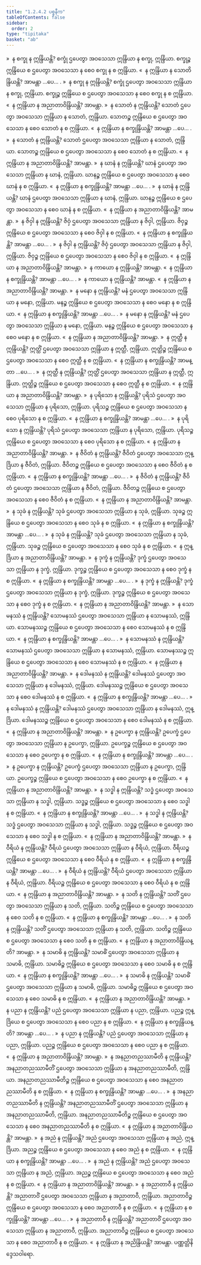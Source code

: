 ```yaml
---
title: "1.2.4.2 ပစ္စနီက"
tableOfContents: false
sidebar:
  order: 2
type: "tipitaka"
basket: "ab"
---
```



<DynamicBreadcrumb />

<Division number="164">

<Paragraph number="1226">
»  န စက္ခု န ဣန္ဒြိယန္တိ?
</Paragraph>

<Paragraph number="1227">
စက္ခုံ ဌပေတွာ အဝသေသာ ဣန္ဒြိယာ န စက္ခု, ဣန္ဒြိယာ. စက္ခုဉ္စ ဣန္ဒြိယေ စ ဌပေတွာ အဝသေသာ န စေဝ စက္ခု န စ ဣန္ဒြိယာ.
</Paragraph>

<Paragraph number="1228">
«  န ဣန္ဒြိယာ န သောတိန္ဒြိယန္တိ? အာမန္တာ …ပေ… .
</Paragraph>

<Paragraph number="1229">
»  န စက္ခု န ဣန္ဒြိယန္တိ?
</Paragraph>

<Paragraph number="1230">
စက္ခုံ ဌပေတွာ အဝသေသာ ဣန္ဒြိယာ န စက္ခု, ဣန္ဒြိယာ. စက္ခုဉ္စ ဣန္ဒြိယေ စ ဌပေတွာ အဝသေသာ န စေဝ စက္ခု န စ ဣန္ဒြိယာ.
</Paragraph>

<Paragraph number="1231">
«  န ဣန္ဒြိယာ န အညာတာဝိန္ဒြိယန္တိ? အာမန္တာ.
</Paragraph>

</Division>
<Division number="165">

<Paragraph number="1232">
»  န သောတံ န ဣန္ဒြိယန္တိ?
</Paragraph>

<Paragraph number="1233">
သောတံ ဌပေတွာ အဝသေသာ ဣန္ဒြိယာ န သောတံ, ဣန္ဒြိယာ. သောတဉ္စ ဣန္ဒြိယေ စ ဌပေတွာ အဝသေသာ န စေဝ သောတံ န စ ဣန္ဒြိယာ.
</Paragraph>

<Paragraph number="1234">
«  န ဣန္ဒြိယာ န စက္ခုန္ဒြိယန္တိ? အာမန္တာ …ပေ… .
</Paragraph>

<Paragraph number="1235">
»  န သောတံ န ဣန္ဒြိယန္တိ?
</Paragraph>

<Paragraph number="1236">
သောတံ ဌပေတွာ အဝသေသာ ဣန္ဒြိယာ န သောတံ, ဣန္ဒြိယာ. သောတဉ္စ ဣန္ဒြိယေ စ ဌပေတွာ အဝသေသာ န စေဝ သောတံ န စ ဣန္ဒြိယာ.
</Paragraph>

<Paragraph number="1237">
«  န ဣန္ဒြိယာ န အညာတာဝိန္ဒြိယန္တိ? အာမန္တာ.
</Paragraph>

</Division>
<Division number="166">

<Paragraph number="1238">
»  န ဃာနံ န ဣန္ဒြိယန္တိ?
</Paragraph>

<Paragraph number="1239">
ဃာနံ ဌပေတွာ အဝသေသာ ဣန္ဒြိယာ န ဃာနံ, ဣန္ဒြိယာ. ဃာနဉ္စ ဣန္ဒြိယေ စ ဌပေတွာ အဝသေသာ န စေဝ ဃာနံ န စ ဣန္ဒြိယာ.
</Paragraph>

<Paragraph number="1240">
«  န ဣန္ဒြိယာ န စက္ခုန္ဒြိယန္တိ? အာမန္တာ …ပေ… .
</Paragraph>

<Paragraph number="1241">
»  န ဃာနံ န ဣန္ဒြိယန္တိ?
</Paragraph>

<Paragraph number="1242">
ဃာနံ ဌပေတွာ အဝသေသာ ဣန္ဒြိယာ န ဃာနံ, ဣန္ဒြိယာ. ဃာနဉ္စ ဣန္ဒြိယေ စ ဌပေတွာ အဝသေသာ န စေဝ ဃာနံ န စ ဣန္ဒြိယာ.
</Paragraph>

<Paragraph number="1243">
«  န ဣန္ဒြိယာ န အညာတာဝိန္ဒြိယန္တိ? အာမန္တာ.
</Paragraph>

</Division>
<Division number="167">

<Paragraph number="1244">
»  န ဇိဝှါ န ဣန္ဒြိယန္တိ?
</Paragraph>

<Paragraph number="1245">
ဇိဝှံ ဌပေတွာ အဝသေသာ ဣန္ဒြိယာ န ဇိဝှါ, ဣန္ဒြိယာ. ဇိဝှဉ္စ ဣန္ဒြိယေ စ ဌပေတွာ အဝသေသာ န စေဝ ဇိဝှါ န စ ဣန္ဒြိယာ.
</Paragraph>

<Paragraph number="1246">
«  န ဣန္ဒြိယာ န စက္ခုန္ဒြိယန္တိ? အာမန္တာ …ပေ… .
</Paragraph>

<Paragraph number="1247">
»  န ဇိဝှါ န ဣန္ဒြိယန္တိ?
</Paragraph>

<Paragraph number="1248">
ဇိဝှံ ဌပေတွာ အဝသေသာ ဣန္ဒြိယာ န ဇိဝှါ, ဣန္ဒြိယာ. ဇိဝှဉ္စ ဣန္ဒြိယေ စ ဌပေတွာ အဝသေသာ န စေဝ ဇိဝှါ န စ ဣန္ဒြိယာ.
</Paragraph>

<Paragraph number="1249">
«  န ဣန္ဒြိယာ န အညာတာဝိန္ဒြိယန္တိ? အာမန္တာ.
</Paragraph>

</Division>
<Division number="168">

<Paragraph number="1250">
»  န ကာယော န ဣန္ဒြိယန္တိ? အာမန္တာ.
</Paragraph>

<Paragraph number="1251">
«  န ဣန္ဒြိယာ န စက္ခုန္ဒြိယန္တိ? အာမန္တာ …ပေ… .
</Paragraph>

<Paragraph number="1252">
»  န ကာယော န ဣန္ဒြိယန္တိ? အာမန္တာ.
</Paragraph>

<Paragraph number="1253">
«  န ဣန္ဒြိယာ န အညာတာဝိန္ဒြိယန္တိ? အာမန္တာ.
</Paragraph>

</Division>
<Division number="169">

<Paragraph number="1254">
»  န မနော န ဣန္ဒြိယန္တိ?
</Paragraph>

<Paragraph number="1255">
မနံ ဌပေတွာ အဝသေသာ ဣန္ဒြိယာ န မနော, ဣန္ဒြိယာ. မနဉ္စ ဣန္ဒြိယေ စ ဌပေတွာ အဝသေသာ န စေဝ မနော န စ ဣန္ဒြိယာ.
</Paragraph>

<Paragraph number="1256">
«  န ဣန္ဒြိယာ န စက္ခုန္ဒြိယန္တိ? အာမန္တာ …ပေ… .
</Paragraph>

<Paragraph number="1257">
»  န မနော န ဣန္ဒြိယန္တိ? မနံ ဌပေတွာ အဝသေသာ ဣန္ဒြိယာ န မနော, ဣန္ဒြိယာ. မနဉ္စ ဣန္ဒြိယေ စ ဌပေတွာ အဝသေသာ န စေဝ မနော န စ ဣန္ဒြိယာ.
</Paragraph>

<Paragraph number="1258">
«  န ဣန္ဒြိယာ န အညာတာဝိန္ဒြိယန္တိ? အာမန္တာ.
</Paragraph>

</Division>
<Division number="170">

<Paragraph number="1259">
»  န ဣတ္ထီ န ဣန္ဒြိယန္တိ?
</Paragraph>

<Paragraph number="1260">
ဣတ္ထိံ ဌပေတွာ အဝသေသာ ဣန္ဒြိယာ န ဣတ္ထီ, ဣန္ဒြိယာ. ဣတ္ထိဉ္စ ဣန္ဒြိယေ စ ဌပေတွာ အဝသေသာ န စေဝ ဣတ္ထီ န စ ဣန္ဒြိယာ.
</Paragraph>

<Paragraph number="1261">
«  န ဣန္ဒြိယာ န စက္ခုန္ဒြိယန္တိ? အာမန္တာ …ပေ… .
</Paragraph>

<Paragraph number="1262">
»  န ဣတ္ထီ န ဣန္ဒြိယန္တိ?
</Paragraph>

<Paragraph number="1263">
ဣတ္ထိံ ဌပေတွာ အဝသေသာ ဣန္ဒြိယာ န ဣတ္ထီ, ဣန္ဒြိယာ. ဣတ္ထိဉ္စ ဣန္ဒြိယေ စ ဌပေတွာ အဝသေသာ န စေဝ ဣတ္ထီ န စ ဣန္ဒြိယာ.
</Paragraph>

<Paragraph number="1264">
«  န ဣန္ဒြိယာ န အညာတာဝိန္ဒြိယန္တိ? အာမန္တာ.
</Paragraph>

</Division>
<Division number="171">

<Paragraph number="1265">
»  န ပုရိသော န ဣန္ဒြိယန္တိ?
</Paragraph>

<Paragraph number="1266">
ပုရိသံ ဌပေတွာ အဝသေသာ ဣန္ဒြိယာ န ပုရိသော, ဣန္ဒြိယာ. ပုရိသဉ္စ ဣန္ဒြိယေ စ ဌပေတွာ အဝသေသာ န စေဝ ပုရိသော န စ ဣန္ဒြိယာ.
</Paragraph>

<Paragraph number="1267">
«  န ဣန္ဒြိယာ န စက္ခုန္ဒြိယန္တိ? အာမန္တာ …ပေ… .
</Paragraph>

<Paragraph number="1268">
»  န ပုရိသော န ဣန္ဒြိယန္တိ?
</Paragraph>

<Paragraph number="1269">
ပုရိသံ ဌပေတွာ အဝသေသာ ဣန္ဒြိယာ န ပုရိသော, ဣန္ဒြိယာ. ပုရိသဉ္စ ဣန္ဒြိယေ စ ဌပေတွာ အဝသေသာ န စေဝ ပုရိသော န စ ဣန္ဒြိယာ.
</Paragraph>

<Paragraph number="1270">
«  န ဣန္ဒြိယာ န အညာတာဝိန္ဒြိယန္တိ? အာမန္တာ.
</Paragraph>

</Division>
<Division number="172">

<Paragraph number="1271">
»  န ဇီဝိတံ န ဣန္ဒြိယန္တိ?
</Paragraph>

<Paragraph number="1272">
ဇီဝိတံ ဌပေတွာ အဝသေသာ ဣန္ဒြိယာ န ဇီဝိတံ, ဣန္ဒြိယာ. ဇီဝိတဉ္စ ဣန္ဒြိယေ စ ဌပေတွာ အဝသေသာ န စေဝ ဇီဝိတံ န စ ဣန္ဒြိယာ.
</Paragraph>

<Paragraph number="1273">
«  န ဣန္ဒြိယာ န စက္ခုန္ဒြိယန္တိ? အာမန္တာ …ပေ… .
</Paragraph>

<Paragraph number="1274">
»  န ဇီဝိတံ န ဣန္ဒြိယန္တိ?
</Paragraph>

<Paragraph number="1275">
ဇီဝိတံ ဌပေတွာ အဝသေသာ ဣန္ဒြိယာ န ဇီဝိတံ, ဣန္ဒြိယာ. ဇီဝိတဉ္စ ဣန္ဒြိယေ စ ဌပေတွာ အဝသေသာ န စေဝ ဇီဝိတံ န စ ဣန္ဒြိယာ.
</Paragraph>

<Paragraph number="1276">
«  န ဣန္ဒြိယာ န အညာတာဝိန္ဒြိယန္တိ? အာမန္တာ.
</Paragraph>

</Division>
<Division number="173">

<Paragraph number="1277">
»  န သုခံ န ဣန္ဒြိယန္တိ?
</Paragraph>

<Paragraph number="1278">
သုခံ ဌပေတွာ အဝသေသာ ဣန္ဒြိယာ န သုခံ, ဣန္ဒြိယာ. သုခဉ္စ ဣန္ဒြိယေ စ ဌပေတွာ အဝသေသာ န စေဝ သုခံ န စ ဣန္ဒြိယာ.
</Paragraph>

<Paragraph number="1279">
«  န ဣန္ဒြိယာ န စက္ခုန္ဒြိယန္တိ? အာမန္တာ …ပေ… .
</Paragraph>

<Paragraph number="1280">
»  န သုခံ န ဣန္ဒြိယန္တိ?
</Paragraph>

<Paragraph number="1281">
သုခံ ဌပေတွာ အဝသေသာ ဣန္ဒြိယာ န သုခံ, ဣန္ဒြိယာ. သုခဉ္စ ဣန္ဒြိယေ စ ဌပေတွာ အဝသေသာ န စေဝ သုခံ န စ ဣန္ဒြိယာ.
</Paragraph>

<Paragraph number="1282">
«  န ဣန္ဒြိယာ န အညာတာဝိန္ဒြိယန္တိ? အာမန္တာ.
</Paragraph>

</Division>
<Division number="174">

<Paragraph number="1283">
»  န ဒုက္ခံ န ဣန္ဒြိယန္တိ?
</Paragraph>

<Paragraph number="1284">
ဒုက္ခံ ဌပေတွာ အဝသေသာ ဣန္ဒြိယာ န ဒုက္ခံ, ဣန္ဒြိယာ. ဒုက္ခဉ္စ ဣန္ဒြိယေ စ ဌပေတွာ အဝသေသာ န စေဝ ဒုက္ခံ န စ ဣန္ဒြိယာ.
</Paragraph>

<Paragraph number="1285">
«  န ဣန္ဒြိယာ န စက္ခုန္ဒြိယန္တိ? အာမန္တာ …ပေ… .
</Paragraph>

<Paragraph number="1286">
»  န ဒုက္ခံ န ဣန္ဒြိယန္တိ?
</Paragraph>

<Paragraph number="1287">
ဒုက္ခံ ဌပေတွာ အဝသေသာ ဣန္ဒြိယာ န ဒုက္ခံ, ဣန္ဒြိယာ. ဒုက္ခဉ္စ ဣန္ဒြိယေ စ ဌပေတွာ အဝသေသာ န စေဝ ဒုက္ခံ န စ ဣန္ဒြိယာ.
</Paragraph>

<Paragraph number="1288">
«  န ဣန္ဒြိယာ န အညာတာဝိန္ဒြိယန္တိ? အာမန္တာ.
</Paragraph>

</Division>
<Division number="175">

<Paragraph number="1289">
»  န သောမနဿံ န ဣန္ဒြိယန္တိ?
</Paragraph>

<Paragraph number="1290">
သောမနဿံ ဌပေတွာ အဝသေသာ ဣန္ဒြိယာ န သောမနဿံ, ဣန္ဒြိယာ. သောမနဿဉ္စ ဣန္ဒြိယေ စ ဌပေတွာ အဝသေသာ န စေဝ သောမနဿံ န စ ဣန္ဒြိယာ.
</Paragraph>

<Paragraph number="1291">
«  န ဣန္ဒြိယာ န စက္ခုန္ဒြိယန္တိ? အာမန္တာ …ပေ… .
</Paragraph>

<Paragraph number="1292">
»  န သောမနဿံ န ဣန္ဒြိယန္တိ?
</Paragraph>

<Paragraph number="1293">
သောမနဿံ ဌပေတွာ အဝသေသာ ဣန္ဒြိယာ န သောမနဿံ, ဣန္ဒြိယာ. သောမနဿဉ္စ ဣန္ဒြိယေ စ ဌပေတွာ အဝသေသာ န စေဝ သောမနဿံ န စ ဣန္ဒြိယာ.
</Paragraph>

<Paragraph number="1294">
«  န ဣန္ဒြိယာ န အညာတာဝိန္ဒြိယန္တိ? အာမန္တာ.
</Paragraph>

</Division>
<Division number="176">

<Paragraph number="1295">
»  န ဒေါမနဿံ န ဣန္ဒြိယန္တိ?
</Paragraph>

<Paragraph number="1296">
ဒေါမနဿံ ဌပေတွာ အဝသေသာ ဣန္ဒြိယာ န ဒေါမနဿံ, ဣန္ဒြိယာ. ဒေါမနဿဉ္စ ဣန္ဒြိယေ စ ဌပေတွာ အဝသေသာ န စေဝ ဒေါမနဿံ န စ ဣန္ဒြိယာ.
</Paragraph>

<Paragraph number="1297">
«  န ဣန္ဒြိယာ န စက္ခုန္ဒြိယန္တိ? အာမန္တာ …ပေ… .
</Paragraph>

<Paragraph number="1298">
»  န ဒေါမနဿံ န ဣန္ဒြိယန္တိ?
</Paragraph>

<Paragraph number="1299">
ဒေါမနဿံ ဌပေတွာ အဝသေသာ ဣန္ဒြိယာ န ဒေါမနဿံ, ဣန္ဒြိယာ. ဒေါမနဿဉ္စ ဣန္ဒြိယေ စ ဌပေတွာ အဝသေသာ န စေဝ ဒေါမနဿံ န စ ဣန္ဒြိယာ.
</Paragraph>

<Paragraph number="1300">
«  န ဣန္ဒြိယာ န အညာတာဝိန္ဒြိယန္တိ? အာမန္တာ.
</Paragraph>

</Division>
<Division number="177">

<Paragraph number="1301">
»  န ဥပေက္ခာ န ဣန္ဒြိယန္တိ?
</Paragraph>

<Paragraph number="1302">
ဥပေက္ခံ ဌပေတွာ အဝသေသာ ဣန္ဒြိယာ န ဥပေက္ခာ, ဣန္ဒြိယာ. ဥပေက္ခဉ္စ ဣန္ဒြိယေ စ ဌပေတွာ အဝသေသာ န စေဝ ဥပေက္ခာ န စ ဣန္ဒြိယာ.
</Paragraph>

<Paragraph number="1303">
«  န ဣန္ဒြိယာ န စက္ခုန္ဒြိယန္တိ? အာမန္တာ …ပေ… .
</Paragraph>

<Paragraph number="1304">
»  န ဥပေက္ခာ န ဣန္ဒြိယန္တိ?
</Paragraph>

<Paragraph number="1305">
ဥပေက္ခံ ဌပေတွာ အဝသေသာ ဣန္ဒြိယာ န ဥပေက္ခာ, ဣန္ဒြိယာ. ဥပေက္ခဉ္စ ဣန္ဒြိယေ စ ဌပေတွာ အဝသေသာ န စေဝ ဥပေက္ခာ န စ ဣန္ဒြိယာ.
</Paragraph>

<Paragraph number="1306">
«  န ဣန္ဒြိယာ န အညာတာဝိန္ဒြိယန္တိ? အာမန္တာ.
</Paragraph>

</Division>
<Division number="178">

<Paragraph number="1307">
»  န သဒ္ဓါ န ဣန္ဒြိယန္တိ?
</Paragraph>

<Paragraph number="1308">
သဒ္ဓံ ဌပေတွာ အဝသေသာ ဣန္ဒြိယာ န သဒ္ဓါ, ဣန္ဒြိယာ. သဒ္ဓဉ္စ ဣန္ဒြိယေ စ ဌပေတွာ အဝသေသာ န စေဝ သဒ္ဓါ န စ ဣန္ဒြိယာ.
</Paragraph>

<Paragraph number="1309">
«  န ဣန္ဒြိယာ န စက္ခုန္ဒြိယန္တိ? အာမန္တာ …ပေ… .
</Paragraph>

<Paragraph number="1310">
»  န သဒ္ဓါ န ဣန္ဒြိယန္တိ?
</Paragraph>

<Paragraph number="1311">
သဒ္ဓံ ဌပေတွာ အဝသေသာ ဣန္ဒြိယာ န သဒ္ဓါ, ဣန္ဒြိယာ. သဒ္ဓဉ္စ ဣန္ဒြိယေ စ ဌပေတွာ အဝသေသာ န စေဝ သဒ္ဓါ န စ ဣန္ဒြိယာ.
</Paragraph>

<Paragraph number="1312">
«  န ဣန္ဒြိယာ န အညာတာဝိန္ဒြိယန္တိ? အာမန္တာ.
</Paragraph>

</Division>
<Division number="179">

<Paragraph number="1313">
»  န ဝီရိယံ န ဣန္ဒြိယန္တိ?
</Paragraph>

<Paragraph number="1314">
ဝီရိယံ ဌပေတွာ အဝသေသာ ဣန္ဒြိယာ န ဝီရိယံ, ဣန္ဒြိယာ. ဝီရိယဉ္စ ဣန္ဒြိယေ စ ဌပေတွာ အဝသေသာ န စေဝ ဝီရိယံ န စ ဣန္ဒြိယာ.
</Paragraph>

<Paragraph number="1315">
«  န ဣန္ဒြိယာ န စက္ခုန္ဒြိယန္တိ? အာမန္တာ …ပေ… .
</Paragraph>

<Paragraph number="1316">
»  န ဝီရိယံ န ဣန္ဒြိယန္တိ?
</Paragraph>

<Paragraph number="1317">
ဝီရိယံ ဌပေတွာ အဝသေသာ ဣန္ဒြိယာ န ဝီရိယံ, ဣန္ဒြိယာ. ဝီရိယဉ္စ ဣန္ဒြိယေ စ ဌပေတွာ အဝသေသာ န စေဝ ဝီရိယံ န စ ဣန္ဒြိယာ.
</Paragraph>

<Paragraph number="1318">
«  န ဣန္ဒြိယာ န အညာတာဝိန္ဒြိယန္တိ? အာမန္တာ.
</Paragraph>

</Division>
<Division number="180">

<Paragraph number="1319">
»  န သတိ န ဣန္ဒြိယန္တိ? သတိံ ဌပေတွာ အဝသေသာ ဣန္ဒြိယာ န သတိ, ဣန္ဒြိယာ. သတိဉ္စ ဣန္ဒြိယေ စ ဌပေတွာ အဝသေသာ န စေဝ သတိ န စ ဣန္ဒြိယာ.
</Paragraph>

<Paragraph number="1320">
«  န ဣန္ဒြိယာ န စက္ခုန္ဒြိယန္တိ? အာမန္တာ …ပေ… .
</Paragraph>

<Paragraph number="1321">
»  န သတိ န ဣန္ဒြိယန္တိ?
</Paragraph>

<Paragraph number="1322">
သတိံ ဌပေတွာ အဝသေသာ ဣန္ဒြိယာ န သတိ, ဣန္ဒြိယာ. သတိဉ္စ ဣန္ဒြိယေ စ ဌပေတွာ အဝသေသာ န စေဝ သတိ န စ ဣန္ဒြိယာ.
</Paragraph>

<Paragraph number="1323">
«  န ဣန္ဒြိယာ န အညာတာဝိန္ဒြိယန္တိ? အာမန္တာ.
</Paragraph>

</Division>
<Division number="181">

<Paragraph number="1324">
»  န သမာဓိ န ဣန္ဒြိယန္တိ?
</Paragraph>

<Paragraph number="1325">
သမာဓိံ ဌပေတွာ အဝသေသာ ဣန္ဒြိယာ န သမာဓိ, ဣန္ဒြိယာ. သမာဓိဉ္စ ဣန္ဒြိယေ စ ဌပေတွာ အဝသေသာ န စေဝ သမာဓိ န စ ဣန္ဒြိယာ.
</Paragraph>

<Paragraph number="1326">
«  န ဣန္ဒြိယာ န စက္ခုန္ဒြိယန္တိ? အာမန္တာ …ပေ… .
</Paragraph>

<Paragraph number="1327">
»  န သမာဓိ န ဣန္ဒြိယန္တိ?
</Paragraph>

<Paragraph number="1328">
သမာဓိံ ဌပေတွာ အဝသေသာ ဣန္ဒြိယာ န သမာဓိ, ဣန္ဒြိယာ. သမာဓိဉ္စ ဣန္ဒြိယေ စ ဌပေတွာ အဝသေသာ န စေဝ သမာဓိ န စ ဣန္ဒြိယာ.
</Paragraph>

<Paragraph number="1329">
«  န ဣန္ဒြိယာ န အညာတာဝိန္ဒြိယန္တိ? အာမန္တာ.
</Paragraph>

</Division>
<Division number="182">

<Paragraph number="1330">
»  န ပညာ န ဣန္ဒြိယန္တိ?
</Paragraph>

<Paragraph number="1331">
ပညံ ဌပေတွာ အဝသေသာ ဣန္ဒြိယာ န ပညာ, ဣန္ဒြိယာ. ပညဉ္စ ဣန္ဒြိယေ စ ဌပေတွာ အဝသေသာ န စေဝ ပညာ န စ ဣန္ဒြိယာ.
</Paragraph>

<Paragraph number="1332">
«  န ဣန္ဒြိယာ န စက္ခုန္ဒြိယန္တိ? အာမန္တာ …ပေ… .
</Paragraph>

<Paragraph number="1333">
»  န ပညာ န ဣန္ဒြိယန္တိ?
</Paragraph>

<Paragraph number="1334">
ပညံ ဌပေတွာ အဝသေသာ ဣန္ဒြိယာ န ပညာ, ဣန္ဒြိယာ. ပညဉ္စ ဣန္ဒြိယေ စ ဌပေတွာ အဝသေသာ န စေဝ ပညာ န စ ဣန္ဒြိယာ.
</Paragraph>

<Paragraph number="1335">
«  န ဣန္ဒြိယာ န အညာတာဝိန္ဒြိယန္တိ? အာမန္တာ.
</Paragraph>

</Division>
<Division number="183">

<Paragraph number="1336">
»  န အနညာတညဿာမီတိ န ဣန္ဒြိယန္တိ?
</Paragraph>

<Paragraph number="1337">
အနညာတညဿာမီတိံ ဌပေတွာ အဝသေသာ ဣန္ဒြိယာ န အနညာတညဿာမီတိ, ဣန္ဒြိယာ. အနညာတညဿာမီတိဉ္စ ဣန္ဒြိယေ စ ဌပေတွာ အဝသေသာ န စေဝ အနညာတညဿာမီတိ န စ ဣန္ဒြိယာ.
</Paragraph>

<Paragraph number="1338">
«  န ဣန္ဒြိယာ န စက္ခုန္ဒြိယန္တိ? အာမန္တာ …ပေ… .
</Paragraph>

<Paragraph number="1339">
»  န အနညာတညဿာမီတိ န ဣန္ဒြိယန္တိ?
</Paragraph>

<Paragraph number="1340">
အနညာတညဿာမီတိံ ဌပေတွာ အဝသေသာ ဣန္ဒြိယာ န အနညာတညဿာမီတိ, ဣန္ဒြိယာ. အနညာတညဿာမီတိဉ္စ ဣန္ဒြိယေ စ ဌပေတွာ အဝသေသာ န စေဝ အနညာတညဿာမီတိ န စ ဣန္ဒြိယာ.
</Paragraph>

<Paragraph number="1341">
«  န ဣန္ဒြိယာ န အညာတာဝိန္ဒြိယန္တိ? အာမန္တာ.
</Paragraph>

</Division>
<Division number="184">

<Paragraph number="1342">
»  န အညံ န ဣန္ဒြိယန္တိ?
</Paragraph>

<Paragraph number="1343">
အညံ ဌပေတွာ အဝသေသာ ဣန္ဒြိယာ န အညံ, ဣန္ဒြိယာ. အညဉ္စ ဣန္ဒြိယေ စ ဌပေတွာ အဝသေသာ န စေဝ အညံ န စ ဣန္ဒြိယာ.
</Paragraph>

<Paragraph number="1344">
«  န ဣန္ဒြိယာ န စက္ခုန္ဒြိယန္တိ? အာမန္တာ …ပေ… .
</Paragraph>

<Paragraph number="1345">
»  န အညံ န ဣန္ဒြိယန္တိ?
</Paragraph>

<Paragraph number="1346">
အညံ ဌပေတွာ အဝသေသာ ဣန္ဒြိယာ န အညံ, ဣန္ဒြိယာ. အညဉ္စ ဣန္ဒြိယေ စ ဌပေတွာ အဝသေသာ န စေဝ အညံ န စ ဣန္ဒြိယာ.
</Paragraph>

<Paragraph number="1347">
«  န ဣန္ဒြိယာ န အညာတာဝိန္ဒြိယန္တိ? အာမန္တာ.
</Paragraph>

</Division>
<Division number="185">

<Paragraph number="1348">
»  န အညာတာဝီ န ဣန္ဒြိယန္တိ?
</Paragraph>

<Paragraph number="1349">
အညာတာဝိံ ဌပေတွာ အဝသေသာ ဣန္ဒြိယာ န အညာတာဝီ, ဣန္ဒြိယာ. အညာတာဝိဉ္စ ဣန္ဒြိယေ စ ဌပေတွာ အဝသေသာ န စေဝ အညာတာဝီ န စ ဣန္ဒြိယာ.
</Paragraph>

<Paragraph number="1350">
«  န ဣန္ဒြိယာ န စက္ခုန္ဒြိယန္တိ? အာမန္တာ …ပေ… .
</Paragraph>

<Paragraph number="1351">
»  န အညာတာဝီ န ဣန္ဒြိယန္တိ?
</Paragraph>

<Paragraph number="1352">
အညာတာဝိံ ဌပေတွာ အဝသေသာ ဣန္ဒြိယာ န အညာတာဝီ, ဣန္ဒြိယာ. အညာတာဝိဉ္စ ဣန္ဒြိယေ စ ဌပေတွာ အဝသေသာ န စေဝ အညာတာဝီ န စ ဣန္ဒြိယာ.
</Paragraph>

<Paragraph number="1353">
«  န ဣန္ဒြိယာ န အညိန္ဒြိယန္တိ? အာမန္တာ.

</Paragraph>
</Division>

<Paragraph number="1354" type="center">
ပဏ္ဏတ္တိနိဒ္ဒေသဝါရော.
</Paragraph>